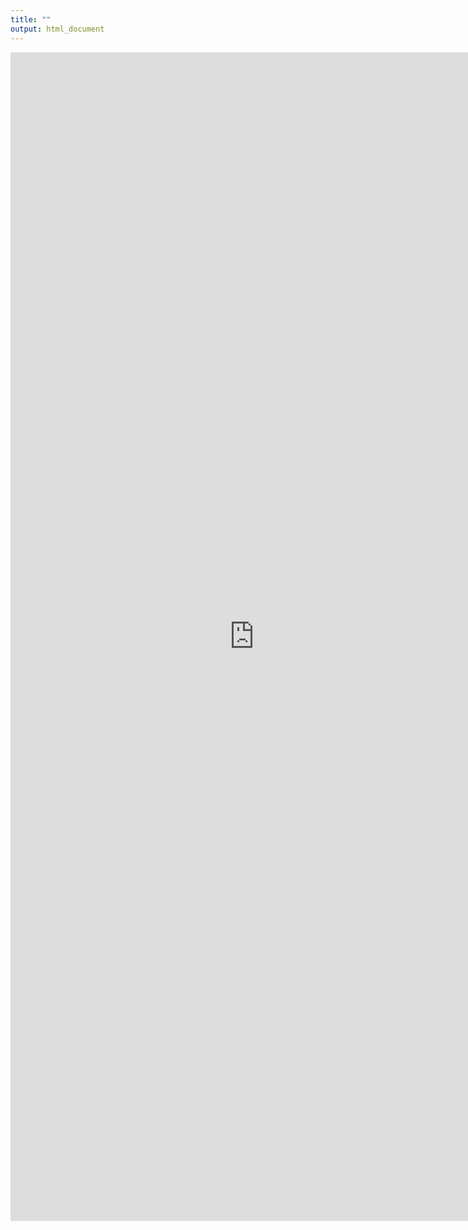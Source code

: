 ```yaml
---
title: ""
output: html_document
---
```


<iframe width="780" height="1870" src="https://datastudio.google.com/embed/reporting/15a5416f-0da3-484c-b1a3-7b0c472cbba2/page/tm9WC" frameborder="0" allowfullscreen></iframe>

